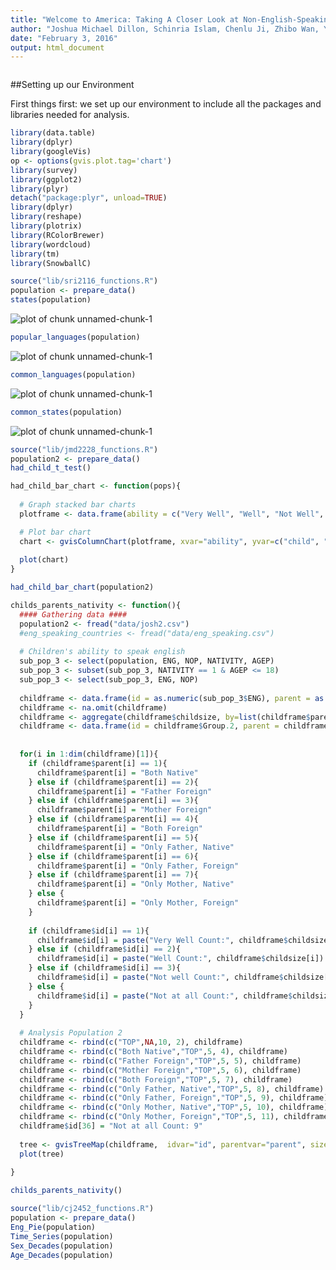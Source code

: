 ```yaml
---
title: "Welcome to America: Taking A Closer Look at Non-English-Speaking Immigrants in the ACS 2013"
author: "Joshua Michael Dillon, Schinria Islam, Chenlu Ji, Zhibo Wan, Yuan Zhao"
date: "February 3, 2016"
output: html_document
---
```



```r


```

##Setting up our Environment

First things first: we set up our environment to include all the packages and libraries needed for analysis.


```r
library(data.table)
library(dplyr)
library(googleVis)
op <- options(gvis.plot.tag='chart')
library(survey)
library(ggplot2)
library(plyr)
detach("package:plyr", unload=TRUE)
library(dplyr)
library(reshape)
library(plotrix)
library(RColorBrewer)
library(wordcloud)
library(tm)
library(SnowballC)
```

```r
source("lib/sri2116_functions.R")
population <- prepare_data()
states(population)

```
<p><img src="figs/states1.png" alt="plot of chunk unnamed-chunk-1"> </p>
```r
popular_languages(population)

```
<p><img src="figs/wordcloud.png" alt="plot of chunk unnamed-chunk-1"> </p>
```r
common_languages(population)
```
<p><img src="figs/common_lang.png" alt="plot of chunk unnamed-chunk-1"> </p>
```r
common_states(population)
```
<p><img src="figs/common_states.png" alt="plot of chunk unnamed-chunk-1"> </p>
```r
source("lib/jmd2228_functions.R")
population2 <- prepare_data()
had_child_t_test()
```

```r
had_child_bar_chart <- function(pops){
  
  # Graph stacked bar charts
  plotframe <- data.frame(ability = c("Very Well", "Well", "Not Well", "Not at all"), child = c(prop.table(table(pops$children))), nochild = c(prop.table(table(pops$nochildren))))

  # Plot bar chart
  chart <- gvisColumnChart(plotframe, xvar="ability", yvar=c("child", "nochild"), options=list(isStacked=TRUE, title="Parents' Ability to Speak English Stacked By Birth of Child", vAxes="[{title:'Percent of Sub Population'}]", series="[{labelInLegend: 'Child'}, {labelInLegend: 'No child'}]"))
                           
  plot(chart)
}

had_child_bar_chart(population2)

```

```r
childs_parents_nativity <- function(){
  #### Gathering data ####
  population2 <- fread("data/josh2.csv")
  #eng_speaking_countries <- fread("data/eng_speaking.csv")
  
  # Children's ability to speak english
  sub_pop_3 <- select(population, ENG, NOP, NATIVITY, AGEP)
  sub_pop_3 <- subset(sub_pop_3, NATIVITY == 1 & AGEP <= 18)
  sub_pop_3 <- select(sub_pop_3, ENG, NOP)
  
  childframe <- data.frame(id = as.numeric(sub_pop_3$ENG), parent = as.numeric(sub_pop_3$NOP), childsize = c(rep(1,length(sub_pop_3$ENG))), fac = as.numeric(sub_pop_3$ENG))
  childframe <- na.omit(childframe)
  childframe <- aggregate(childframe$childsize, by=list(childframe$parent, childframe$id), sum)
  childframe <- data.frame(id = childframe$Group.2, parent = childframe$Group.1, childsize = childframe$x, fac = childframe$x)
  
  
  for(i in 1:dim(childframe)[1]){
    if (childframe$parent[i] == 1){
      childframe$parent[i] = "Both Native"
    } else if (childframe$parent[i] == 2){
      childframe$parent[i] = "Father Foreign"
    } else if (childframe$parent[i] == 3){
      childframe$parent[i] = "Mother Foreign"
    } else if (childframe$parent[i] == 4){
      childframe$parent[i] = "Both Foreign"
    } else if (childframe$parent[i] == 5){
      childframe$parent[i] = "Only Father, Native"
    } else if (childframe$parent[i] == 6){
      childframe$parent[i] = "Only Father, Foreign"
    } else if (childframe$parent[i] == 7){
      childframe$parent[i] = "Only Mother, Native"
    } else {
      childframe$parent[i] = "Only Mother, Foreign"
    }
    
    if (childframe$id[i] == 1){
      childframe$id[i] = paste("Very Well Count:", childframe$childsize[i])
    } else if (childframe$id[i] == 2){
      childframe$id[i] = paste("Well Count:", childframe$childsize[i])
    } else if (childframe$id[i] == 3){
      childframe$id[i] = paste("Not well Count:", childframe$childsize[i])
    } else {
      childframe$id[i] = paste("Not at all Count:", childframe$childsize[i])
    }
  }
  
  # Analysis Population 2
  childframe <- rbind(c("TOP",NA,10, 2), childframe)
  childframe <- rbind(c("Both Native","TOP",5, 4), childframe)
  childframe <- rbind(c("Father Foreign","TOP",5, 5), childframe)
  childframe <- rbind(c("Mother Foreign","TOP",5, 6), childframe)
  childframe <- rbind(c("Both Foreign","TOP",5, 7), childframe)
  childframe <- rbind(c("Only Father, Native","TOP",5, 8), childframe)
  childframe <- rbind(c("Only Father, Foreign","TOP",5, 9), childframe)
  childframe <- rbind(c("Only Mother, Native","TOP",5, 10), childframe)
  childframe <- rbind(c("Only Mother, Foreign","TOP",5, 11), childframe)
  childframe$id[36] = "Not at all Count: 9"
  
  tree <- gvisTreeMap(childframe,  idvar="id", parentvar="parent", sizevar="childsize", colorvar="fac", options=list(minColor='#EDF8FB',midColor='#66C2A4',maxColor='#006D2C'))
  plot(tree)
  
}

childs_parents_nativity()
```

```r
source("lib/cj2452_functions.R")
population <- prepare_data()
Eng_Pie(population)
Time_Series(population)
Sex_Decades(population)
Age_Decades(population)
```

```r

```

